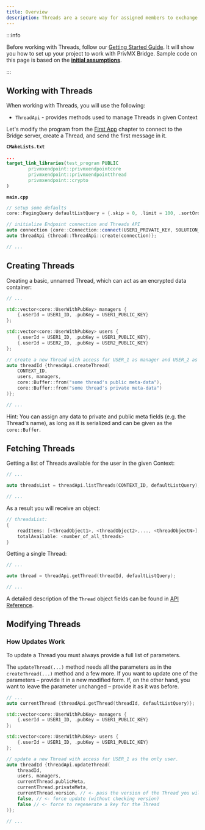 ```yaml
---
title: Overview
description: Threads are a secure way for assigned members to exchange encrypted messages.
---
```




:::info

Before working with Threads, follow our [Getting Started Guide](./introduction). It will show you how to set up your project to work with PrivMX Bridge.
Sample code on this page is based on the **[initial assumptions](./first-app#initial-assumptions)**.

:::


## Working with Threads

When working with Threads, you will use the following:
- `ThreadApi` - provides methods used to manage Threads in given Context


Let's modify the program from the [First App](./first-app) chapter to connect to the Bridge server, create a Thread, and send the first message in it.

**`CMakeLists.txt`**
```cmake
...
target_link_libraries(test_program PUBLIC 
		privmxendpoint::privmxendpointcore
        privmxendpoint::privmxendpointthread
		privmxendpoint::crypto
)
```

**`main.cpp`**

```cpp
// setup some defaults
core::PagingQuery defaultListQuery = {.skip = 0, .limit = 100, .sortOrder = "desc"};

// initialize Endpoint connection and Threads API
auto connection {core::Connection::connect(USER1_PRIVATE_KEY, SOLUTION_ID, BRIDGE_URL)};
auto threadApi {thread::ThreadApi::create(connection)};

// ...
```
## Creating Threads
Creating a basic, unnamed Thread, which can act as an encrypted data container:

```cpp
// ...

std::vector<core::UserWithPubKey> managers {
    {.userId = USER1_ID, .pubKey = USER1_PUBLIC_KEY}
};

std::vector<core::UserWithPubKey> users {
    {.userId = USER1_ID, .pubKey = USER1_PUBLIC_KEY},
    {.userId = USER2_ID, .pubKey = USER2_PUBLIC_KEY}
};

// create a new Thread with access for USER_1 as manager and USER_2 as regular user
auto threadId {threadApi.createThread(
    CONTEXT_ID, 
    users, managers, 
    core::Buffer::from("some thread's public meta-data"), 
    core::Buffer::from("some thread's private meta-data")
)};

// ...
```
Hint: You can assign any data to private and public meta fields (e.g. the Thread's name), as long as it is serialized and can be given as the `core::Buffer`.

## Fetching Threads

Getting a list of Threads available for the user in the given Context:

```cpp
// ...

auto threadsList = threadApi.listThreads(CONTEXT_ID, defaultListQuery);

// ...
```

As a result you will receive an object:
```cpp
// threadsList:
{
    readItems: [<threadObject1>, <threadObject2>,..., <threadObjectN>],
    totalAvailable: <number_of_all_threads>
}
```

Getting a single Thread:

```cpp
// ...

auto thread = threadApi.getThread(threadId, defaultListQuery);

// ...
```
A detailed description of the `Thread` object fields can be found in [API Reference](../reference/endpoint/thread/types#thread).

## Modifying Threads


### How Updates Work
To update a Thread you must always provide a full list of parameters.

The `updateThread(...)` method needs all the parameters as in the `createThread(...)` method and a few more. If you want to update
one of the parameters – provide it in a new modified form. If, on the other hand, you want to leave
the parameter unchanged – provide it as it was before.

```cpp
// ...
auto currentThread {threadApi.getThread(threadId, defaultListQuery)};

std::vector<core::UserWithPubKey> managers {
    {.userId = USER1_ID, .pubKey = USER1_PUBLIC_KEY}
};

std::vector<core::UserWithPubKey> users {
    {.userId = USER1_ID, .pubKey = USER1_PUBLIC_KEY}
};

// update a new Thread with access for USER_1 as the only user.
auto threadId {threadApi.updateThread(
    threadId, 
    users, managers, 
    currentThread.publicMeta, 
    currentThread.privateMeta,
    currentThread.version, // <- pass the version of the Thread you will perform the update on
    false, // <- force update (without checking version)
    false // <- force to regenerate a key for the Thread
)};

// ...
```